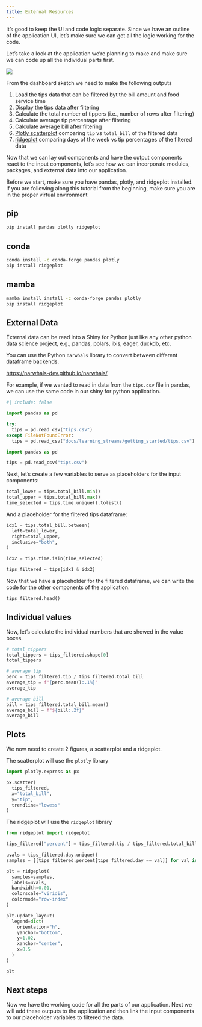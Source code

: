 ```yaml
---
title: External Resources
---
```


It's good to keep the UI and code logic separate.
Since we have an outline of the application UI,
let's make sure we can get all the logic working for the code.

Let's take a look at the application we're planning to make and make sure we
can code up all the individual parts first.

![](../../assets/tipping-dashboard.png)

From the dashboard sketch we need to make the following outputs

1. Load the tips data that can be filtered byt the bill amount and food service time
2. Display the tips data after filtering
3. Calculate the total number of tippers (i.e., number of rows after filtering)
4. Calculate average tip percentage after filtering
5. Calculate average bill after filtering
6. [Plotly scatterplot](https://plotly.com/python/line-and-scatter/)
    comparing `tip` vs `total_bill` of the filtered data
7. [ridgeplot](https://ridgeplot.readthedocs.io/en/stable/)
    comparing days of the week vs tip percentages of the filtered data

Now that we can lay out components and have the output components react to the input components,
let's see how we can incorporate modules, packages, and external data into our application.

Before we start, make sure you have pandas, plotly, and ridgeplot installed.
If you are following along this tutorial from the beginning,
make sure you are in the proper virtual environment

::: {.panel-tabset}

## pip

```bash
pip install pandas plotly ridgeplot
```

## conda

```bash
conda install -c conda-forge pandas plotly
pip install ridgeplot
```

## mamba

```bash
mamba install install -c conda-forge pandas plotly
pip install ridgeplot
```

:::


## External Data

External data can be read into a Shiny for Python just like any other
python data science project, e.g., pandas, polars, ibis, eager, duckdb, etc.

:::{.callout-note}
You can use the Python `narwhals` library to convert between
different dataframe backends.

<https://narwhals-dev.github.io/narwhals/>
:::

For example, if we wanted to read in data from the `tips.csv` file in pandas,
we can use the same code in our shiny for python application.

```python
#| include: false

import pandas as pd

try:
  tips = pd.read_csv("tips.csv")
except FileNotFoundError:
  tips = pd.read_csv("docs/learning_streams/getting_started/tips.csv")
```

```python
import pandas as pd

tips = pd.read_csv("tips.csv")
```

Next, let's create a few variables to serve as placeholders for the input components:

```python
total_lower = tips.total_bill.min()
total_upper = tips.total_bill.max()
time_selected = tips.time.unique().tolist()
```

And a placeholder for the filtered tips dataframe:

```python
idx1 = tips.total_bill.between(
  left=total_lower,
  right=total_upper,
  inclusive="both",
)

idx2 = tips.time.isin(time_selected)

tips_filtered = tips[idx1 & idx2]
```

Now that we have a placeholder for the filtered dataframe,
we can write the code for the other components of the application.

```python
tips_filtered.head()
```

## Individual values

Now, let's calculate the individual numbers that are showed in the value boxes.

```python
# total tippers
total_tippers = tips_filtered.shape[0]
total_tippers
```

```python
# average tip
perc = tips_filtered.tip / tips_filtered.total_bill
average_tip = f"{perc.mean():.1%}"
average_tip
```

```python
# average bill
bill = tips_filtered.total_bill.mean()
average_bill = f"${bill:.2f}"
average_bill
```

## Plots

We now need to create 2 figures, a scatterplot and a ridgeplot.

The scatterplot will use the `plotly` library

```python
import plotly.express as px

px.scatter(
  tips_filtered,
  x="total_bill",
  y="tip",
  trendline="lowess"
)
```

The ridgeplot will use the `ridgeplot` library

```python
from ridgeplot import ridgeplot

tips_filtered["percent"] = tips_filtered.tip / tips_filtered.total_bill

uvals = tips_filtered.day.unique()
samples = [[tips_filtered.percent[tips_filtered.day == val]] for val in uvals]

plt = ridgeplot(
  samples=samples,
  labels=uvals,
  bandwidth=0.01,
  colorscale="viridis",
  colormode="row-index"
)

plt.update_layout(
  legend=dict(
    orientation="h",
    yanchor="bottom",
    y=1.02,
    xanchor="center",
    x=0.5
  )
)

plt
```

## Next steps

Now we have the working code for all the parts of our application.
Next we will add these outputs to the application
and then link the input components to our placeholder variables
to filtered the data.
